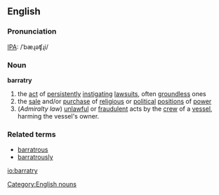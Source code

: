 {{wikipedia}}
==English==

===Pronunciation===
[[IPA]]: /ˈbæɻəʧɻi/

===Noun===
'''barratry'''

# the [[act]] of [[persistently]] [[instigate|instigating]] [[lawsuit]]s, often [[groundless]] ones <br>
# the [[sale]] and/or [[purchase]] of [[religious]] or [[political]] [[position]]s of [[power]]
# (''Admiralty law'') [[unlawful]] or [[fraudulent]] acts by the [[crew]] of a [[vessel]], harming the vessel's owner.

===Related terms===
* [[barratrous]]
* [[barratrously]]

[[Category:English nouns]]

[[io:barratry]]
